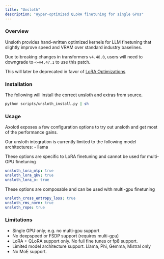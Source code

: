 ```yaml
---
title: "Unsloth"
description: "Hyper-optimized QLoRA finetuning for single GPUs"
---
```


### Overview

Unsloth provides hand-written optimized kernels for LLM finetuning that slightly improve speed and VRAM over
standard industry baselines.

::: {.callout-important}
Due to breaking changes in transformers `v4.48.0`, users will need to downgrade to `<=v4.47.1` to use this patch.

This will later be deprecated in favor of [LoRA Optimizations](lora_optims.qmd).
:::


### Installation

The following will install the correct unsloth and extras from source.

```bash
python scripts/unsloth_install.py | sh
```

### Usage

Axolotl exposes a few configuration options to try out unsloth and get most of the performance gains.

Our unsloth integration is currently limited to the following model architectures:
 - llama

These options are specific to LoRA finetuning and cannot be used for multi-GPU finetuning
```yaml
unsloth_lora_mlp: true
unsloth_lora_qkv: true
unsloth_lora_o: true
```

These options are composable and can be used with multi-gpu finetuning
```yaml
unsloth_cross_entropy_loss: true
unsloth_rms_norm: true
unsloth_rope: true
```

### Limitations

- Single GPU only; e.g. no multi-gpu support
- No deepspeed or FSDP support (requires multi-gpu)
- LoRA + QLoRA support only. No full fine tunes or fp8 support.
- Limited model architecture support. Llama, Phi, Gemma, Mistral only
- No MoE support.
